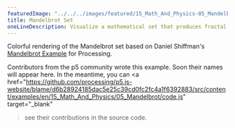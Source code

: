 ```yaml
---
featuredImage: "../../../images/featured/15_Math_And_Physics-05_Mandelbrot-thumbnail.png"
title: Mandelbrot Set
oneLineDescription: Visualize a mathematical set that produces fractal structures.
---
```


Colorful rendering of the Mandelbrot set
based on Daniel Shiffman's
<a href="https://processing.org/examples/mandelbrot.html">Mandelbrot Example</a> for Processing.

Contributors from the p5 community wrote this example. Soon their names will 
appear here. In the meantime, you can 
<a 
href="https://github.com/processing/p5.js-website/blame/d6b28924185dac5e25c39cd0fc2fc4a1f6392883/src/content/examples/en/15_Math_And_Physics/05_Mandelbrot/code.js" target="_blank"
>see their contributions in the source code</a>.